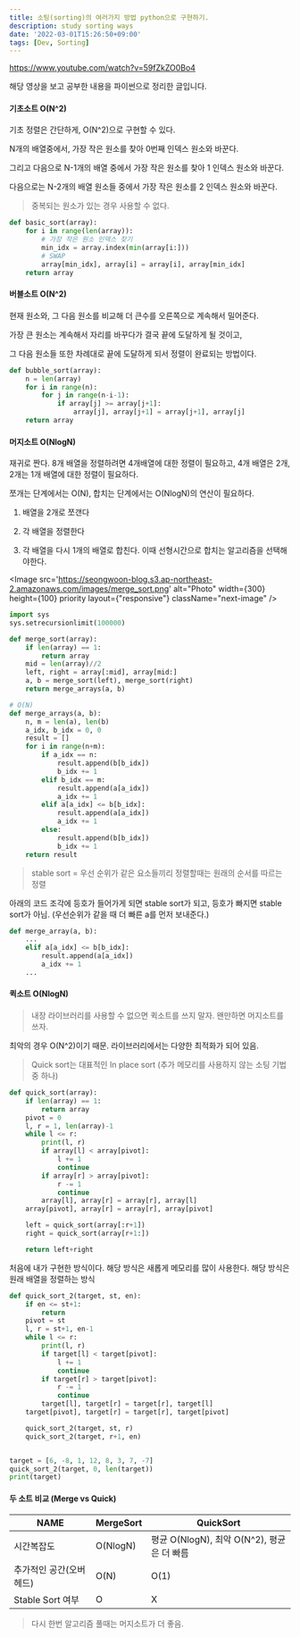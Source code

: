 ```yaml
---
title: 소팅(sorting)의 여러가지 방법 python으로 구현하기.
description: study sorting ways
date: '2022-03-01T15:26:50+09:00'
tags: [Dev, Sorting]
---
```


https://www.youtube.com/watch?v=59fZkZO0Bo4

해당 영상을 보고 공부한 내용을 파이썬으로 정리한 글입니다.

#### 기초소트 O(N^2)

기초 정렬은 간단하게, O(N^2)으로 구현할 수 있다.

N개의 배열중에서, 가장 작은 원소를 찾아 0번째 인덱스 원소와 바꾼다.

그리고 다음으로 N-1개의 배열 중에서 가장 작은 원소를 찾아 1 인덱스 원소와 바꾼다.

다음으로는 N-2개의 배열 원소들 중에서 가장 작은 원소를 2 인덱스 원소와 바꾼다.

> 중복되는 원소가 있는 경우 사용할 수 없다.

```python
def basic_sort(array):
    for i in range(len(array)):
        # 가장 작은 원소 인덱스 찾기
        min_idx = array.index(min(array[i:]))
        # SWAP
        array[min_idx], array[i] = array[i], array[min_idx]
    return array
```

#### 버블소트 O(N^2)

현재 원소와, 그 다음 원소를 비교해 더 큰수를 오른쪽으로 계속해서 밀어준다.

가장 큰 원소는 계속해서 자리를 바꾸다가 결국 끝에 도달하게 될 것이고,

그 다음 원소들 또한 차례대로 끝에 도달하게 되서 정렬이 완료되는 방법이다.

```python
def bubble_sort(array):
    n = len(array)
    for i in range(n):
        for j in range(n-i-1):
            if array[j] >= array[j+1]:
                array[j], array[j+1] = array[j+1], array[j]
    return array
```

#### 머지소트 O(NlogN)

재귀로 짠다. 8개 배열을 정렬하려면 4개배열에 대한 정렬이 필요하고, 4개 배열은 2개, 2개는 1개 배열에 대한 정렬이 필요하다.

쪼개는 단계에서는 O(N), 합치는 단계에서는 O(NlogN)의 연산이 필요하다.

1. 배열을 2개로 쪼갠다

2. 각 배열을 정렬한다

3. 각 배열을 다시 1개의 배열로 합친다. 이때 선형시간으로 합치는 알고리즘을 선택해야한다.

<Image
    src='https://seongwoon-blog.s3.ap-northeast-2.amazonaws.com/images/merge_sort.png'
    alt="Photo"
    width={300}
    height={100}
    priority
    layout={"responsive"}
    className="next-image"
/>

```python
import sys
sys.setrecursionlimit(100000)

def merge_sort(array):
    if len(array) == 1:
        return array
    mid = len(array)//2
    left, right = array[:mid], array[mid:]
    a, b = merge_sort(left), merge_sort(right)
    return merge_arrays(a, b)

# O(N)
def merge_arrays(a, b):
    n, m = len(a), len(b)
    a_idx, b_idx = 0, 0
    result = []
    for i in range(n+m):
        if a_idx == n:
            result.append(b[b_idx])
            b_idx += 1
        elif b_idx == m:
            result.append(a[a_idx])
            a_idx += 1
        elif a[a_idx] <= b[b_idx]:
            result.append(a[a_idx])
            a_idx += 1
        else:
            result.append(b[b_idx])
            b_idx += 1
    return result
```

> stable sort = 우선 순위가 같은 요소들끼리 정렬할때는 원래의 순서를 따르는 정렬

아래의 코드 조각에 등호가 들어가게 되면 stable sort가 되고, 등호가 빠지면 stable sort가 아님.
(우선순위가 같을 때 더 빠른 a를 먼저 보내준다.)

```python
def merge_array(a, b):
    ...
    elif a[a_idx] <= b[b_idx]:
        result.append(a[a_idx])
        a_idx += 1
    ...
```

#### 퀵소트 O(NlogN)

> 내장 라이브러리를 사용할 수 없으면 퀵소트를 쓰지 말자. 왠만하면 머지소트를 쓰자.

최악의 경우 O(N^2)이기 때문. 라이브러리에서는 다양한 최적화가 되어 있음.

> Quick sort는 대표적인 In place sort (추가 메모리를 사용하지 않는 소팅 기법중 하나)


```python
def quick_sort(array):
    if len(array) == 1:
        return array
    pivot = 0
    l, r = 1, len(array)-1
    while l <= r:
        print(l, r)
        if array[l] < array[pivot]:
            l += 1
            continue
        if array[r] > array[pivot]:
            r -= 1
            continue
        array[l], array[r] = array[r], array[l]
    array[pivot], array[r] = array[r], array[pivot]

    left = quick_sort(array[:r+1])
    right = quick_sort(array[r+1:])

    return left+right
```

처음에 내가 구현한 방식이다. 해당 방식은 새롭게 메모리를 많이 사용한다. 해당 방식은 원래 배열을 정렬하는 방식

```python
def quick_sort_2(target, st, en):
    if en <= st+1:
        return
    pivot = st
    l, r = st+1, en-1
    while l <= r:
        print(l, r)
        if target[l] < target[pivot]:
            l += 1
            continue
        if target[r] > target[pivot]:
            r -= 1
            continue
        target[l], target[r] = target[r], target[l]
    target[pivot], target[r] = target[r], target[pivot]

    quick_sort_2(target, st, r)
    quick_sort_2(target, r+1, en)


target = [6, -8, 1, 12, 8, 3, 7, -7]
quick_sort_2(target, 0, len(target))
print(target)
```

#### 두 소트 비교 (Merge vs Quick)

| **NAME** | **MergeSort** | **QuickSort** |
| -------- | -------- | -------------|
| 시간복잡도 | O(NlogN) | 평균 O(NlogN), 최악 O(N^2), 평균은 더 빠름 |
| 추가적인 공간(오버헤드) | O(N) | O(1) |
| Stable Sort 여부 | O | X |

> 다시 한번 알고리즘 풀때는 머지소트가 더 좋음.